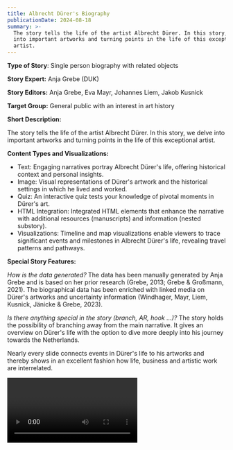 ```yaml
---
title: Albrecht Dürer's Biography
publicationDate: 2024-08-18
summary: >-
  The story tells the life of the artist Albrecht Dürer. In this story, we delve
  into important artworks and turning points in the life of this exceptional
  artist.
---
```

**Type of Story**: Single person biography with related objects

**Story Expert:** Anja Grebe (DUK)

**Story Editors:** Anja Grebe, Eva Mayr, Johannes Liem, Jakob Kusnick

**Target Group:** General public with an interest in art history

**Short Description:**

The story tells the life of the artist Albrecht Dürer. In this story, we delve into important artworks and turning points in the life of this exceptional artist.

**Content Types and Visualizations:**

* Text: Engaging narratives portray Albrecht Dürer's life, offering historical context and personal insights.
* Image: Visual representations of Dürer's artwork and the historical settings in which he lived and worked.
* Quiz: An interactive quiz tests your knowledge of pivotal moments in Dürer's art.
* HTML Integration: Integrated HTML elements that enhance the narrative with additional resources (manuscripts) and information (nested substory).
* Visualizations: Timeline and map visualizations enable viewers to trace significant events and milestones in Albrecht Dürer's life, revealing travel patterns and pathways.

**Special Story Features:**

*How is the data generated?* The data has been manually generated by Anja Grebe and is based on her prior research (Grebe, 2013; Grebe & Großmann, 2021). The biographical data has been enriched with linked media on Dürer's artworks and uncertainty information (Windhager, Mayr, Liem, Kusnick, Jänicke & Grebe, 2023).

*Is there anything special in the story (branch, AR, hook …)?* The story holds the possibility of branching away from the main narrative. It gives an overview on Dürer's life with the option to dive more deeply into his journey towards the Netherlands.

Nearly every slide connects events in Dürer's life to his artworks and thereby shows in an excellent fashion how life, business and artistic work are interrelated.

<Video provider="youtube" id="3MRpasJiLqI">

</Video>
